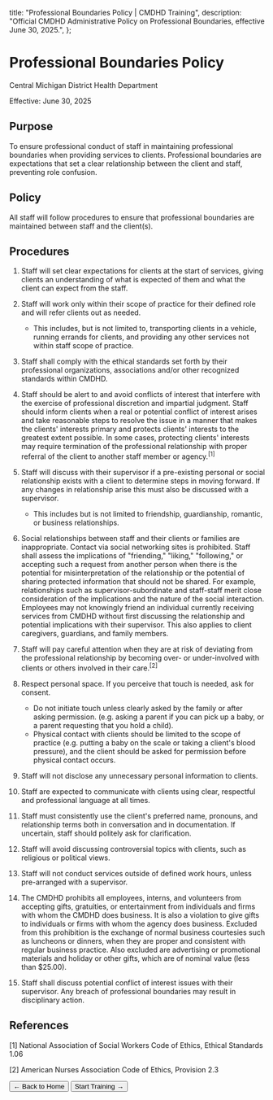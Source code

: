 
  title: "Professional Boundaries Policy | CMDHD Training",
  description: "Official CMDHD Administrative Policy on Professional Boundaries, effective June 30, 2025.",
};

<div className="mx-auto max-w-4xl px-6 py-12">
  <div className="mb-8 flex items-center justify-between flex-wrap gap-4">
    <div>
      <h1 className="text-4xl font-bold tracking-tight mb-2">Professional Boundaries Policy</h1>
      <p className="text-muted-foreground">Central Michigan District Health Department</p>
    </div>
    <Badge variant="secondary" className="text-sm px-4 py-2">
      Effective: June 30, 2025
    </Badge>
  </div>

  <div className="prose prose-lg dark:prose-invert max-w-none">

## Purpose

To ensure professional conduct of staff in maintaining professional boundaries when providing services to clients. Professional boundaries are expectations that set a clear relationship between the client and staff, preventing role confusion.

## Policy

All staff will follow procedures to ensure that professional boundaries are maintained between staff and the client(s).

## Procedures

1. Staff will set clear expectations for clients at the start of services, giving clients an understanding of what is expected of them and what the client can expect from the staff.

2. Staff will work only within their scope of practice for their defined role and will refer clients out as needed.
   - This includes, but is not limited to, transporting clients in a vehicle, running errands for clients, and providing any other services not within staff scope of practice.

3. Staff shall comply with the ethical standards set forth by their professional organizations, associations and/or other recognized standards within CMDHD.

4. Staff should be alert to and avoid conflicts of interest that interfere with the exercise of professional discretion and impartial judgment. Staff should inform clients when a real or potential conflict of interest arises and take reasonable steps to resolve the issue in a manner that makes the clients' interests primary and protects clients' interests to the greatest extent possible. In some cases, protecting clients' interests may require termination of the professional relationship with proper referral of the client to another staff member or agency.<sup>[1]</sup>

5. Staff will discuss with their supervisor if a pre-existing personal or social relationship exists with a client to determine steps in moving forward. If any changes in relationship arise this must also be discussed with a supervisor.
   - This includes but is not limited to friendship, guardianship, romantic, or business relationships.

6. Social relationships between staff and their clients or families are inappropriate. Contact via social networking sites is prohibited. Staff shall assess the implications of "friending," "liking," "following," or accepting such a request from another person when there is the potential for misinterpretation of the relationship or the potential of sharing protected information that should not be shared. For example, relationships such as supervisor-subordinate and staff-staff merit close consideration of the implications and the nature of the social interaction. Employees may not knowingly friend an individual currently receiving services from CMDHD without first discussing the relationship and potential implications with their supervisor. This also applies to client caregivers, guardians, and family members.

7. Staff will pay careful attention when they are at risk of deviating from the professional relationship by becoming over- or under-involved with clients or others involved in their care.<sup>[2]</sup>

8. Respect personal space. If you perceive that touch is needed, ask for consent.
   - Do not initiate touch unless clearly asked by the family or after asking permission. (e.g. asking a parent if you can pick up a baby, or a parent requesting that you hold a child).
   - Physical contact with clients should be limited to the scope of practice (e.g. putting a baby on the scale or taking a client's blood pressure), and the client should be asked for permission before physical contact occurs.

9. Staff will not disclose any unnecessary personal information to clients.

10. Staff are expected to communicate with clients using clear, respectful and professional language at all times.

11. Staff must consistently use the client's preferred name, pronouns, and relationship terms both in conversation and in documentation. If uncertain, staff should politely ask for clarification.

12. Staff will avoid discussing controversial topics with clients, such as religious or political views.

13. Staff will not conduct services outside of defined work hours, unless pre-arranged with a supervisor.

14. The CMDHD prohibits all employees, interns, and volunteers from accepting gifts, gratuities, or entertainment from individuals and firms with whom the CMDHD does business. It is also a violation to give gifts to individuals or firms with whom the agency does business. Excluded from this prohibition is the exchange of normal business courtesies such as luncheons or dinners, when they are proper and consistent with regular business practice. Also excluded are advertising or promotional materials and holiday or other gifts, which are of nominal value (less than $25.00).

15. Staff shall discuss potential conflict of interest issues with their supervisor. Any breach of professional boundaries may result in disciplinary action.

## References

[1] National Association of Social Workers Code of Ethics, Ethical Standards 1.06

[2] American Nurses Association Code of Ethics, Provision 2.3

  </div>

  <div className="mt-12 pt-8 border-t flex flex-col sm:flex-row gap-4 justify-between items-center">
    <Button asChild variant="outline">
      <Link href="/">← Back to Home</Link>
    </Button>
    <Button asChild>
      <Link href="/protected">Start Training →</Link>
    </Button>
  </div>
</div>

